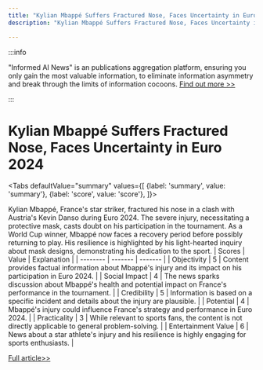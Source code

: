 ```yaml
---
title: "Kylian Mbappé Suffers Fractured Nose, Faces Uncertainty in Euro 2024"
description: "Kylian Mbappé Suffers Fractured Nose, Faces Uncertainty in Euro 2024"

---
```



:::info

"Informed AI News" is an publications aggregation platform, ensuring you only gain the most valuable information, to eliminate information asymmetry and break through the limits of information cocoons.  [Find out more >>](/)

:::

# Kylian Mbappé Suffers Fractured Nose, Faces Uncertainty in Euro 2024


<Tabs
	defaultValue="summary"
	values={[
	{label: 'summary', value: 'summary'},
	{label: 'score', value: 'score'},
]}>
<TabItem value="summary">


Kylian Mbappé, France's star striker, fractured his nose in a clash with Austria's Kevin Danso during Euro 2024. The severe injury, necessitating a protective mask, casts doubt on his participation in the tournament. As a World Cup winner, Mbappé now faces a recovery period before possibly returning to play. His resilience is highlighted by his light-hearted inquiry about mask designs, demonstrating his dedication to the sport.
</TabItem>
<TabItem value="score">
	| Scores     | Value   | Explanation |
	| -------- | ------- | ------- |
	| Objectivity  | 5    | Content provides factual information about Mbappé's injury and its impact on his participation in Euro 2024.    |
	| Social Impact | 4     | The news sparks discussion about Mbappé's health and potential impact on France's performance in the tournament.    |
	| Credibility    | 5    | Information is based on a specific incident and details about the injury are plausible.    |
	| Potential    | 4    | Mbappé's injury could influence France's strategy and performance in Euro 2024.    |
	| Practicality    | 3    | While relevant to sports fans, the content is not directly applicable to general problem-solving.    |
	| Entertainment Value    | 6    | News about a star athlete's injury and his resilience is highly engaging for sports enthusiasts.    |
</TabItem>
</Tabs>

[Full article>>](https://apnews.com/article/kylian-mbappe-injury-nose-mask-5cb9b9377175122ea44db5a1e8ff4245)
